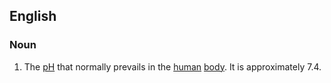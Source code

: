 ==English==

===Noun===
{{en-noun|head=[[physiologic]] [[pH]]|-}}

# {{biochemistry}} The [[pH]] that normally prevails in the [[human]] [[body]]. It is approximately 7.4.